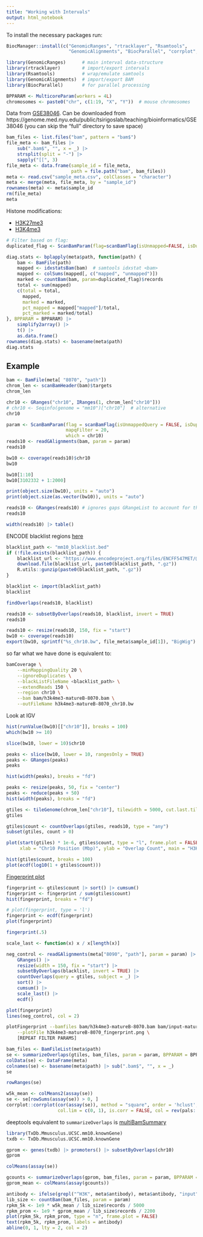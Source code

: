 ```yaml
---
title: "Working with Intervals"
output: html_notebook
---
```


To install the necessary packages run:

```r
BiocManager::install(c("GenomicRanges", "rtracklayer", "Rsamtools", 
                       "GenomicAlignments", "BiocParallel", "corrplot", "pals"))
```

```r
library(GenomicRanges)      # main interval data-structure
library(rtracklayer)        # import/export intervals
library(Rsamtools)          # wrap/emulate samtools
library(GenomicAlignments)  # import/export BAM
library(BiocParallel)       # for parallel processing

BPPARAM <- MulticoreParam(workers = 4L)
chromosomes <- paste0("chr", c(1:19, "X", "Y"))  # mouse chromosomes
```

Data from [GSE38046](https://www.ncbi.nlm.nih.gov/geo/query/acc.cgi?acc=GSE38046).
Can be downloaded from https://genome.med.nyu.edu/public/tsirigoslab/teaching/bioinformatics/GSE38046
(you can skip the "full" directory to save space)

```r
bam_files <- list.files("bam", pattern = "bam$")
file_meta <- bam_files |> 
    sub(".bam$", "", x = _) |> 
    strsplit(split = "-") |> 
    sapply("[[", 3)
file_meta <- data.frame(sample_id = file_meta, 
                        path = file.path("bam", bam_files))
meta <- read.csv("sample_meta.csv", colClasses = "character")
meta <- merge(meta, file_meta, by = "sample_id")
rownames(meta) <- meta$sample_id
rm(file_meta)
meta
```

Histone modifications:

- [H3K27me3](https://en.wikipedia.org/wiki/H3K27me3)
- [H3K4me3](https://en.wikipedia.org/wiki/H3K4me3)


```r
# Filter based on flag: 
duplicated_flag <- ScanBamParam(flag=scanBamFlag(isUnmapped=FALSE, isDuplicate=TRUE))

diag.stats <- bplapply(meta$path, function(path) {
    bam <- BamFile(path)
    mapped <- idxstatsBam(bam)  # samtools idxstat <bam>
    mapped <- colSums(mapped[, c("mapped", "unmapped")])
    marked <- countBam(bam, param=duplicated_flag)$records
    total <- sum(mapped)
    c(total = total,  
      mapped, 
      marked = marked,  
      pct_mapped = mapped["mapped"]/total,
      pct_marked = marked/total)
}, BPPARAM = BPPARAM) |> 
    simplify2array() |> 
    t() |> 
    as.data.frame()
rownames(diag.stats) <- basename(meta$path)
diag.stats
```

## Example

```r
bam <- BamFile(meta[ "8070", "path"])
chrom_len <- scanBamHeader(bam)$targets
chrom_len
```

```r
chr10 <- GRanges("chr10", IRanges(1, chrom_len["chr10"]))
# chr10 <- Seqinfo(genome = "mm10")["chr10"]  # alternative
chr10
```

```r
param <- ScanBamParam(flag = scanBamFlag(isUnmappedQuery = FALSE, isDuplicate = FALSE), 
                      mapqFilter = 20, 
                      which = chr10)
reads10 <- readGAlignments(bam, param = param)
reads10
```

```r
bw10 <- coverage(reads10)$chr10
bw10
```

```r
bw10[1:10]
bw10[3102332 + 1:2000]
```

```r
print(object.size(bw10), units = "auto")
print(object.size(as.vector(bw10)), units = "auto")
```

```r
reads10 <- GRanges(reads10) # ignores gaps GRangeList to account for them
reads10
```

```r
width(reads10) |> table() 
```

ENCODE blacklist regions [here](https://www.encodeproject.org/annotations/ENCSR636HFF/)

```r
blacklist_path <- "mm10_blacklist.bed"
if (!file.exists(blacklist_path)) {
    blacklist_url <- "https://www.encodeproject.org/files/ENCFF547MET/@@download/ENCFF547MET.bed.gz"
    download.file(blacklist_url, paste0(blacklist_path, ".gz"))
    R.utils::gunzip(paste0(blacklist_path, ".gz"))
}

blacklist <- import(blacklist_path)
blacklist
```

```r
findOverlaps(reads10, blacklist)
```


```r
reads10 <- subsetByOverlaps(reads10, blacklist, invert = TRUE)
reads10
```

```r
reads10 <- resize(reads10, 150, fix = "start")
bw10 <- coverage(reads10)
export(bw10, sprintf("%s_chr10.bw", file_meta$sample_id[1]), "BigWig")
```

so far what we have done is equivalent to:

```sh
bamCoverage \
    --minMappingQuality 20 \
    --ignoreDuplicates \
    --blackListFileName <blacklist_path> \
    --extendReads 150 \
    --region chr10 \
    --bam bam/h3k4me3-matureB-8070.bam \
    --outFileName h3k4me3-matureB-8070_chr10.bw
```

Look at IGV

```r
hist(runValue(bw10)[["chr10"]], breaks = 100)
which(bw10 >= 10)
```

```r
slice(bw10, lower = 10)$chr10
```

```r
peaks <- slice(bw10, lower = 10, rangesOnly = TRUE)
peaks <- GRanges(peaks)
peaks
```

```r
hist(width(peaks), breaks = "fd")
```

```r
peaks <- resize(peaks, 50, fix = "center")
peaks <- reduce(peaks + 50)
hist(width(peaks), breaks = "fd")
```

```r
gtiles <- tileGenome(chrom_len["chr10"], tilewidth = 5000, cut.last.tile.in.chrom = TRUE)
gtiles
```

```r
gtiles$count <- countOverlaps(gtiles, reads10, type = "any")
subset(gtiles, count > 0)
```

```r
plot(start(gtiles) * 1e-6, gtiles$count, type = "l", frame.plot = FALSE, 
     xlab = "Chr10 Position (Mbp)", ylab = "Overlap Count", main = "H3K4me3")
```

```r
hist(gtiles$count, breaks = 100)
plot(ecdf(log10(1 + gtiles$count)))
```

[Fingerprint plot](https://deeptools.readthedocs.io/en/develop/content/tools/plotFingerprint.html)

```r
fingerprint <- gtiles$count |> sort() |> cumsum()
fingerprint <- fingerprint / sum(gtiles$count)
hist(fingerprint, breaks = "fd")
```

```r
# plot(fingerprint, type = 'l')
fingerprint <- ecdf(fingerprint)
plot(fingerprint)
```

```r
fingerprint(.5)
```

```r
scale_last <- function(x) x / x[length(x)]

neg_control <- readGAlignments(meta["8090", "path"], param = param) |> 
    GRanges() |> 
    resize(width = 150, fix = "start") |> 
    subsetByOverlaps(blacklist, invert = TRUE) |> 
    countOverlaps(query = gtiles, subject = _) |> 
    sort() |> 
    cumsum() |> 
    scale_last() |> 
    ecdf()

plot(fingerprint)
lines(neg_control, col = 2)
```

```sh
plotFingerprint --bamfiles bam/h3k4me3-matureB-8070.bam bam/input-matureB-8090.bam \
    --plotFile h3k4me3-matureB-8070_fingerprint.png \
    [REPEAT FILTER PARAMS]
```


```r
bam_files <- BamFileList(meta$path)
se <- summarizeOverlaps(gtiles, bam_files, param = param, BPPARAM = BPPARAM)
colData(se) <- DataFrame(meta)
colnames(se) <- basename(meta$path) |> sub(".bam$", "", x = _)
se
```

```r
rowRanges(se)
```

```r
w5k_mean <- colMeans2(assay(se))
se <- se[rowSums(assay(se)) > 0, ]
corrplot::corrplot(cor(assay(se)), method = "square", order = 'hclust', 
                   col.lim = c(0, 1), is.corr = FALSE, col = rev(pals::viridis(25)))
```

deeptools equivalent to `summarizeOverlaps` is
[multiBamSummary](https://deeptools.readthedocs.io/en/develop/content/tools/multiBamSummary.html)

```r
library(TxDb.Mmusculus.UCSC.mm10.knownGene)
txdb <- TxDb.Mmusculus.UCSC.mm10.knownGene
```

```r
gprom <- genes(txdb) |> promoters() |> subsetByOverlaps(chr10)
gprom
```

```r
colMeans(assay(se))
```

```r
gcounts <- summarizeOverlaps(gprom, bam_files, param = param, BPPARAM = BPPARAM)
gprom_mean <- colMeans(assay(gcounts))
```

```r
antibody <- ifelse(grepl("^H3K", meta$antibody), meta$antibody, "input")
lib_size <- countBam(bam_files, param = param)
rpkm_5k <- 1e9 * w5k_mean / lib_size$records / 5000
rpkm_prom <- 1e9 * gprom_mean / lib_size$records / 2200
plot(rpkm_5k, rpkm_prom, type = "n", frame.plot = FALSE)
text(rpkm_5k, rpkm_prom, labels = antibody)
abline(0, 1, lty = 2, col = 2)
```

